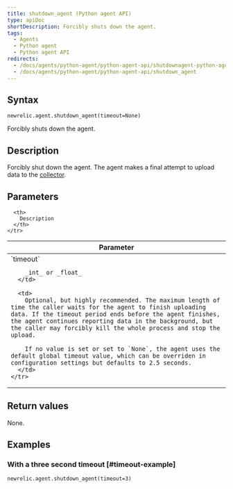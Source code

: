 ```yaml
---
title: shutdown_agent (Python agent API)
type: apiDoc
shortDescription: Forcibly shuts down the agent.
tags:
  - Agents
  - Python agent
  - Python agent API
redirects:
  - /docs/agents/python-agent/python-agent-api/shutdownagent-python-agent-api
  - /docs/agents/python-agent/python-agent-api/shutdown_agent
---
```


## Syntax

```
newrelic.agent.shutdown_agent(timeout=None)
```

Forcibly shuts down the agent.

## Description

Forcibly shut down the agent. The agent makes a final attempt to upload data to the [collector](/docs/accounts-partnerships/education/getting-started-new-relic/glossary#collector).

## Parameters

<Table>
  <thead>
    <tr>
      <th width="25%">
        Parameter
      </th>

      <th>
        Description
      </th>
    </tr>
  </thead>

  <tbody>
    <tr>
      <td>
        `timeout`

        _int_ or _float_
      </td>

      <td>
        Optional, but highly recommended. The maximum length of time the caller waits for the agent to finish uploading data. If the timeout period ends before the agent finishes, the agent continues reporting data in the background, but the caller may forcibly kill the whole process and stop the upload.

        If no value is set or set to `None`, the agent uses the default global timeout value, which can be overriden in configuration settings but defaults to 2.5 seconds.
      </td>
    </tr>
  </tbody>
</Table>

## Return values

None.

## Examples

### With a three second timeout [#timeout-example]

```
newrelic.agent.shutdown_agent(timeout=3)
```
